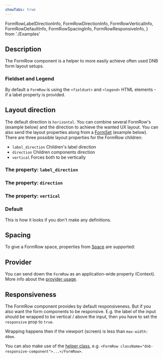 ```yaml
---
showTabs: true
---
```


  FormRowLabelDirectionInfo,
  FormRowDirectionInfo,
  FormRowVerticalInfo,
  FormRowDefaultInfo,
  FormRowSpacingInfo,
  FormRowResponsiveInfo,
} from './Examples'

## Description

The FormRow component is a helper to more easily achieve often used DNB form layout setups.

### Fieldset and Legend

By default a `FormRow` is using the `<fieldset>` and `<legend>` HTML elements - if a label property is provided.

## Layout direction

The default direction is `horizontal`.
You can combine several FormRow's (example below) and the direction to achieve the wanted UX layout. You can also send the layout properties along from a [FormSet](/uilib/components/form-set) (example below).
There are three possible layout properties for the FormRow children:

- `label_direction` Children's label direction
- `direction` Children components direction
- `vertical` Forces both to be vertically

### The property: **`label_direction`**

<FormRowLabelDirectionInfo />

### The property: **`direction`**

<FormRowDirectionInfo />

### The property: **`vertical`**

<FormRowVerticalInfo />

### Default

This is how it looks if you don't make any definitions.

<FormRowDefaultInfo />

## Spacing

To give a FormRow space, properties from [Space](/uilib/components/space/properties) are supported:

<FormRowSpacingInfo />

## Provider

You can send down the `FormRow` as an application-wide property (Context). More info about the [provider usage](/uilib/components/form-row/provider).

## Responsiveness

The FormRow component provides by default responsiveness.
But if you also want the form components to be responsive. E.g. the label of the input should be wrapped to be vertical / above the input, then you have to set the `responsive` prop to `true`.

<FormRowResponsiveInfo />

Wrapping happens then if the viewport (screen) is less than `max-width: 40em`.

You can also make use of the [helper class](/uilib/helpers), e.g. `<FormRow className="dnb-responsive-component">...</FormRow>`.
